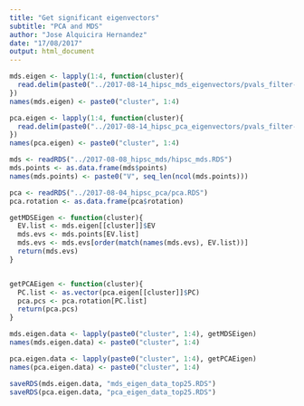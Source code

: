 ```yaml
---
title: "Get significant eigenvectors"
subtitle: "PCA and MDS"
author: "Jose Alquicira Hernandez"
date: "17/08/2017"
output: html_document
---
```



```r
mds.eigen <- lapply(1:4, function(cluster){
  read.delim(paste0("../2017-08-14_hipsc_mds_eigenvectors/pvals_filter-cluster_",cluster,".txt"))
})
names(mds.eigen) <- paste0("cluster", 1:4)
```

```r
pca.eigen <- lapply(1:4, function(cluster){
  read.delim(paste0("../2017-08-14_hipsc_pca_eigenvectors/pvals_filter-cluster_",cluster,".txt"))
})
names(pca.eigen) <- paste0("cluster", 1:4)
```

```r
mds <- readRDS("../2017-08-08_hipsc_mds/hipsc_mds.RDS")
mds.points <- as.data.frame(mds$points)
names(mds.points) <- paste0("V", seq_len(ncol(mds.points)))
```


```r
pca <- readRDS("../2017-08-04_hipsc_pca/pca.RDS")
pca.rotation <- as.data.frame(pca$rotation)
```

```r
getMDSEigen <- function(cluster){
  EV.list <- mds.eigen[[cluster]]$EV
  mds.evs <- mds.points[EV.list]
  mds.evs <- mds.evs[order(match(names(mds.evs), EV.list))]
  return(mds.evs)
}


getPCAEigen <- function(cluster){
  PC.list <- as.vector(pca.eigen[[cluster]]$PC)
  pca.pcs <- pca.rotation[PC.list]
  return(pca.pcs)
}
```

```r
mds.eigen.data <- lapply(paste0("cluster", 1:4), getMDSEigen)
names(mds.eigen.data) <- paste0("cluster", 1:4)
```

```r
pca.eigen.data <- lapply(paste0("cluster", 1:4), getPCAEigen)
names(pca.eigen.data) <- paste0("cluster", 1:4)
```

```r
saveRDS(mds.eigen.data, "mds_eigen_data_top25.RDS")
saveRDS(pca.eigen.data, "pca_eigen_data_top25.RDS")
```

